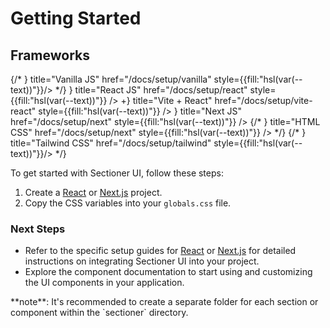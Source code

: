 # Getting Started


## Frameworks

<Cards>
  {/* <Card icon={<JsIcon/>} title="Vanilla JS" href="/docs/setup/vanilla" style={{fill:"hsl(var(--text))"}}/> */}
  <Cards.Card icon={<ReactjsIcon />} title="React JS" href="/docs/setup/react" style={{fill:"hsl(var(--text))"}} />
  <Cards.Card icon={<><VitejsIcon />+<ReactjsIcon /></>} title="Vite + React" href="/docs/setup/vite-react" style={{fill:"hsl(var(--text))"}} />
  <Cards.Card icon={<NextjsIcon />} title="Next JS" href="/docs/setup/next" style={{fill:"hsl(var(--text))"}} />
    {/* <Cards.Card icon={<NextjsIcon />} title="HTML CSS" href="/docs/setup/next" style={{fill:"hsl(var(--text))"}} /> */}
  {/* <Cards icon={<TailwindIcon/>} title="Tailwind CSS" href="/docs/setup/tailwind" style={{fill:"hsl(var(--text))"}}/> */}
</Cards>

To get started with Sectioner UI, follow these steps:

1. Create a [React](/setup/react) or [Next.js](/setup/next) project.
2. Copy the CSS variables into your `globals.css` file.


<CssVariablesReact />

### Next Steps

- Refer to the specific setup guides for [React](setup/react) or [Next.js](setup/next) for detailed instructions on integrating Sectioner UI into your project.
- Explore the component documentation to start using and customizing the UI components in your application.

 
<Callout type="warning" emoji="💡">
**note**: It's recommended to create a separate folder for each section or component within the `sectioner` directory.
</Callout>